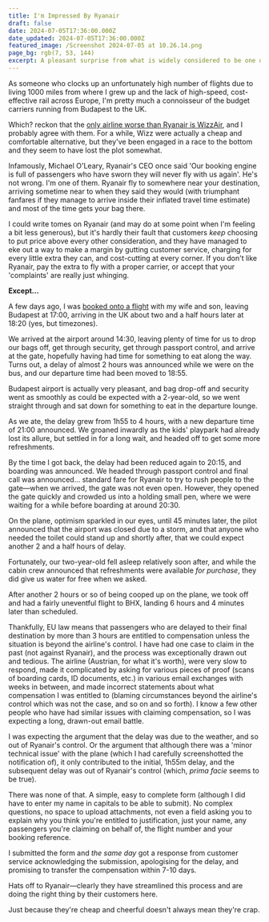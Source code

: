 ```yaml
---
title: I'm Impressed By Ryanair
draft: false
date: 2024-07-05T17:36:00.000Z
date_updated: 2024-07-05T17:36:00.000Z
featured_image: /Screenshot 2024-07-05 at 10.26.14.png
page_bg: rgb(7, 53, 144)
excerpt: A pleasant surprise from what is widely considered to be one of the worst airlines going.
---
```


As someone who clocks up an unfortunately high number of flights due to living 1000 miles from where I grew up and the lack of high-speed, cost-effective rail across Europe, I'm pretty much a connoisseur of the budget carriers running from Budapest to the UK.

Which? reckon that the [only airline worse than Ryanair is WizzAir](https://www.which.co.uk/reviews/airlines/article/best-and-worst-airlines-a5EhC8N851et), and I probably agree with them. For a while, Wizz were actually a cheap and comfortable alternative, but they've been engaged in a race to the bottom and they seem to have lost the plot somewhat.

Infamously, Michael O'Leary, Ryanair's CEO once said 'Our booking engine is full of passengers who have sworn they will never fly with us again'. He's not wrong. I'm one of them. Ryanair fly to somewhere near your destination, arriving sometime near to when they said they would (with triumphant fanfares if they manage to arrive inside their inflated travel time estimate) and most of the time gets your bag there.

I could write tomes on Ryanair (and may do at some point when I'm feeling a bit less generous), but it's hardly their fault that customers _keep_ choosing to put price above every other consideration, and they have managed to eke out a way to make a margin by gutting customer service, charging for every little extra they can, and cost-cutting at every corner. If you don't like Ryanair, pay the extra to fly with a proper carrier, or accept that your 'complaints' are really just whinging.

**Except...**

A few days ago, I was [booked onto a flight](https://www.flightaware.com/live/flight/RYR9934/history/20240627/1510Z/LHBP/EGBB) with my wife and son, leaving Budapest at 17:00, arriving in the UK about two and a half hours later at 18:20 (yes, but timezones).

We arrived at the airport around 14:30, leaving plenty of time for us to drop our bags off, get through security, get through passport control, and arrive at the gate, hopefully having had time for something to eat along the way. Turns out, a delay of almost 2 hours was announced while we were on the bus, and our departure time had been moved to 18:55.

Budapest airport is actually very pleasant, and bag drop-off and security went as smoothly as could be expected with a 2-year-old, so we went straight through and sat down for something to eat in the departure lounge.

As we ate, the delay grew from 1h55 to 4 hours, with a new departure time of 21:00 announced. We groaned inwardly as the kids' playpark had already lost its allure, but settled in for a long wait, and headed off to get some more refreshments.

By the time I got back, the delay had been reduced again to 20:15, and boarding was announced. We headed through passport control and final call was announced... standard fare for Ryanair to try to rush people to the gate—when we arrived, the gate was not even open. However, they opened the gate quickly and crowded us into a holding small pen, where we were waiting for a while before boarding at around 20:30.

On the plane, optimism sparkled in our eyes, until 45 minutes later, the pilot announced that the airport was closed due to a storm, and that anyone who needed the toilet could stand up and shortly after, that we could expect another 2 and a half hours of delay.

Fortunately, our two-year-old fell asleep relatively soon after, and while the cabin crew announced that refreshments were available _for purchase_, they did give us water for free when we asked.

After another 2 hours or so of being cooped up on the plane, we took off and had a fairly uneventful flight to BHX, landing 6 hours and 4 minutes later than scheduled.

Thankfully, EU law means that passengers who are delayed to their final destination by more than 3 hours are entitled to compensation unless the situation is beyond the airline's control. I have had one case to claim in the past (not against Ryanair), and the process was exceptionally drawn out and tedious. The airline (Austrian, for what it's worth), were very slow to respond, made it complicated by asking for various pieces of proof (scans of boarding cards, ID documents, etc.) in various email exchanges with weeks in between, and made incorrect statements about what compensation I was entitled to (blaming circumstances beyond the airline's control which was not the case, and so on and so forth). I know a few other people who have had similar issues with claiming compensation, so I was expecting a long, drawn-out email battle.

I was expecting the argument that the delay was due to the weather, and so out of Ryanair's control. Or the argument that although there was a 'minor technical issue' with the plane (which I had carefully screenshotted the notification of), it only contributed to the initial, 1h55m delay, and the subsequent delay was out of Ryanair's control (which, _prima facie_ seems to be true).

There was none of that. A simple, easy to complete form (although I did have to enter my name in capitals to be able to submit). No complex questions, no space to upload attachments, not even a field asking you to explain why you think you're entitled to justification, just your name, any passengers you're claiming on behalf of, the flight number and your booking reference.

I submitted the form and _the same day_ got a response from customer service acknowledging the submission, apologising for the delay, and promising to transfer the compensation within 7-10 days.

Hats off to Ryanair—clearly they have streamlined this process and are doing the right thing by their customers here.

Just because they're cheap and cheerful doesn't always mean they're crap.
